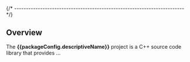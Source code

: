 
{/* ------------------------------------------------------------------------ */}

## Overview

The **{{packageConfig.descriptiveName}}** project is a C++ source code library that provides ...
